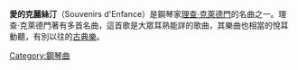 {{Multiple issues|
{{Unreferenced|time=2020-02-21T01:27:11+00:00}}
{{Disputed title|time=2020-02-21T01:27:11+00:00}}
}}
'''愛的克麗絲汀'''（Souvenirs d'Enfance）是鋼琴家[[理查·克萊德門|理查·克萊德門]]的名曲之一。理查·克萊德門著有多首名曲，這首歌是大眾耳熟能詳的歌曲，其樂曲也相當的悅耳動聽，有別以往的[[古典樂|古典樂]]。

[[Category:鋼琴曲|Category:鋼琴曲]]